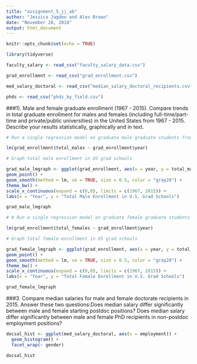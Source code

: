 ```yaml
---
title: "assignment_5_jj_ab"
author: "Jessica Jagdeo and Alex Brown"
date: "November 28, 2018"
output: html_document
---
```


```r
knitr::opts_chunk$set(echo = TRUE)
```

```r

library(tidyverse)

faculty_salary <- read_csv("faculty_salary_data.csv")

grad_enrollment <- read_csv("grad_enrollment.csv")

med_salary_doctoral <- read_csv("median_salary_doctoral_recipients.csv")

phds <- read_csv("phds_by_field.csv")
```

###1). Male and female graduate enrollment (1967 - 2015). Compare trends in total graduate enrollment for males and females (including full-time/part-time and private/public universities) in the United States from 1967 - 2015. Describe your results statistically, graphically and in text.

```r
# Run a single regression model on graduate male graduate students from 1967-2015

lm(grad_enrollment$total_males ~ grad_enrollment$year)

# Graph total male enrollment in US grad schools

grad_male_lmgraph <- ggplot(grad_enrollment, aes(x = year, y = total_males)) +
geom_point() +
geom_smooth(method = lm, se = TRUE, size = 0.5, color = "gray20") +
theme_bw() +
scale_x_continuous(expand = c(0,0), limits = c(1967, 2015)) +
labs(x = "Year", y = "Total Male Enrollment in U.S. Grad Schools")

grad_male_lmgraph

# # Run a single regression model on graduate female graduate students from 1967-2015.

lm(grad_enrollment$total_females ~ grad_enrollment$year) 

# Graph total female enrollment in US grad schools

grad_female_lmgraph <- ggplot(grad_enrollment, aes(x = year, y = total_females)) +
geom_point() +
geom_smooth(method = lm, se = TRUE, size = 0.5, color = "gray20") +
theme_bw() +
scale_x_continuous(expand = c(0,0), limits = c(1967, 2015)) +
labs(x = "Year", y = "Total Female Enrollment in U.S. Grad Schools")

grad_female_lmgraph
```

###3. Compare median salaries for male and female doctorate recipients in 2015. Answer these two questions:Does median salary differ significantly between male and female starting postdoc positions? Does median salary differ significantly between male and female PhD recipients in non-postdoc employment positions?

```r

docsal_hist <- ggplot(med_salary_doctoral, aes(x = employment)) +
  geom_histogram() +
  facet_wrap(~ gender)

docsal_hist

```

